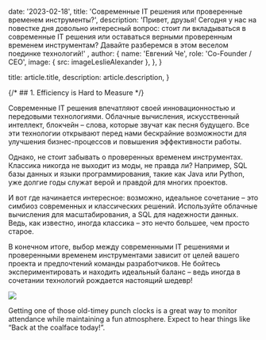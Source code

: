 
  date: '2023-02-18',
  title: 'Современные IT решения или проверенные временем инструменты?',
  description:
    'Привет, друзья! Сегодня у нас на повестке дня довольно интересный вопрос: стоит ли вкладываться в современные IT решения или оставаться верными проверенным временем инструментам? Давайте разберемся в этом веселом поединке технологий!'
,
  author: {
    name: 'Евгений Че',
    role: 'Co-Founder / CEO',
    image: { src: imageLeslieAlexander },
  },
}

  title: article.title,
  description: article.description,
}

{/* ## 1. Efficiency is Hard to Measure */}


Современные IT решения впечатляют своей инновационностью и передовыми технологиями. Облачные вычисления, искусственный интеллект, блокчейн – слова, которые звучат как песня будущего. Все эти технологии открывают перед нами бескрайние возможности для улучшения бизнес-процессов и повышения эффективности работы.

Однако, не стоит забывать о проверенных временем инструментах. Классика никогда не выходит из моды, не правда ли? Например, SQL базы данных и языки программирования, такие как Java или Python, уже долгие годы служат верой и правдой для многих проектов.

И вот где начинается интересное: возможно, идеальное сочетание – это симбиоз современных и классических решений. Используйте облачные вычисления для масштабирования, а SQL для надежности данных. Ведь, как известно, иногда классика – это нечто большее, чем просто старое.

В конечном итоге, выбор между современными IT решениями и проверенными временем инструментами зависит от целей вашего проекта и предпочтений команды разработчиков. Не бойтесь экспериментировать и находить идеальный баланс – ведь иногда в сочетании технологий рождается настоящий шедевр!

![](./punch-clock.jpg)

<TopTip>
  Getting one of those old-timey punch clocks is a great way to monitor
  attendance while maintaining a fun atmosphere. Expect to hear things like
  “Back at the coalface today!”.
</TopTip>


